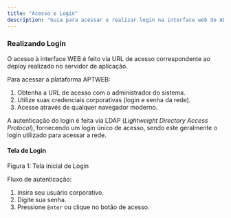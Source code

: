 ```yaml
---
title: "Acesso e Login"
description: "Guia para acessar e realizar login na interface web do APTWEB."
---
```



### <span className="inline-flex items-center gap-2"><LogIn size={20} /> Realizando Login</span>

O acesso à interface WEB é feito via URL de acesso correspondente ao deploy realizado no servidor de aplicação.

Para acessar a plataforma APTWEB:
1. Obtenha a URL de acesso com o administrador do sistema.
2. Utilize suas credenciais corporativas (login e senha da rede).
3. Acesse através de qualquer navegador moderno.

<MdxCallout type="info" title="Atenção!">
    A autenticação do login é feita via LDAP (<em>Lightweight Directory Access Protocol</em>), fornecendo um login único de acesso, sendo este geralmente o login utilizado para acessar a rede.
</MdxCallout>

#### Tela de Login

<div className="my-6">
  <MdxImage 
    src="/images/docs/interface-web/login/tela_inicial_login.png" 
    alt="Tela de Login APTWEB"
    width={800} 
    height={450}
    className="rounded-lg border"
  />
  <p className="mt-2 text-sm text-muted-foreground">Figura 1: Tela inicial de Login</p>
</div>

Fluxo de autenticação:
1. Insira seu usuário corporativo.
2. Digite sua senha.
3. Pressione `Enter` ou clique no botão de acesso.


